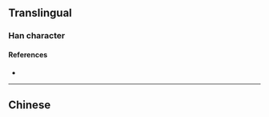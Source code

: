 {{also|攪}}
{{character info}}
==Translingual==
{{Han simplified forms|攪|撹|搅|ex=y}}

===Han character===
{{Han char|rn=64|rad=手|as=09|sn=12|four=|canj=QFBU|ids=⿰扌觉}}

====References====
* {{Han ref|kx=0445.341|hdz=31924.030|uh=6405|ud=25605}}

----

==Chinese==
{{zh-see|攪}}